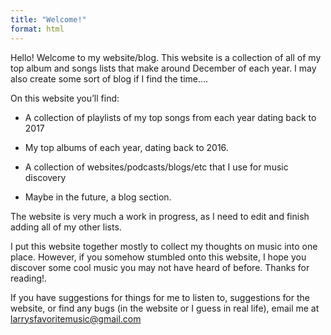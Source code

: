 ---
title: "Welcome!"
format: html
---

Hello!
Welcome to my website/blog.
This website is a collection of all of my top album and songs lists that make around December of each year.
I may also create some sort of blog if I find the time....

On this website you'll find:

-   A collection of playlists of my top songs from each year dating back to 2017

-   My top albums of each year, dating back to 2016.

-   A collection of websites/podcasts/blogs/etc that I use for music discovery

-   Maybe in the future, a blog section.

The website is very much a work in progress, as I need to edit and finish adding all of my other lists.

I put this website together mostly to collect my thoughts on music into one place.
However, if you somehow stumbled onto this website, I hope you discover some cool music you may not have heard of before.
Thanks for reading!.

If you have suggestions for things for me to listen to, suggestions for the website, or find any bugs (in the website or I guess in real life), email me at [larrysfavoritemusic\@gmail.com](mailto:larrysfavoritemusic@gmail.com)

